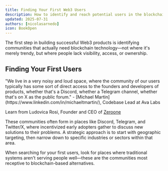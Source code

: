 ```yaml
---
title: Finding Your First Web3 Users
description: How to identify and reach potential users in the blockchain ecosystem
updated: 2025-07-31
authors: [nicolasarnedo]
icon: BookOpen
---
```


The first step in building successful Web3 products is identifying communities that actually need blockchain technology—not where it's merely trendy, but where people lack visibility, access, or ownership.

## Finding Your First Users

<Callout type="quote">
<div style={{ fontSize: '1.1rem'}}>
<span style={{ fontWeight: 'bold' }}>"We live in a very noisy and loud space, where the community of our users typically has some sort of direct access to the founders and developers of products, whether that's a Discord, whether a Telegram channel, whether that's on X as the public forum."</span> - [Michael Martin](https://www.linkedin.com/in/michaeltmartin/), Codebase Lead at Ava Labs
</div>
</Callout>

<YouTube id="z5aG5NAE7Ew" params="start=0&rel=0&modestbranding=1" />

<p style={{ textAlign: 'center', marginTop: '1rem', fontSize: '0.95rem', color: '#666' }}>
  Learn from Ludovica Rosi, Founder and CEO of <a href="https://zeroone.art/?view=list" target="_blank" rel="noopener noreferrer" style={{ color: '#0066cc', textDecoration: 'underline' }}>Zeroone</a>
</p>

These communities often form in places like Discord, Telegram, and Twitter/X, where incentivized early adopters gather to discuss new solutions to their problems. A strategic approach is to start with geographic targeting, then narrow down to specific industries or sectors within that area.

When searching for your first users, look for places where traditional systems aren't serving people well—these are the communities most receptive to blockchain-based alternatives.
